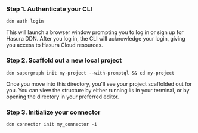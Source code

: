 ### Step 1. Authenticate your CLI

```ddn title="Before you can create a new Hasura DDN project for PromptQL, you need to authenticate your CLI:"
ddn auth login
```

This will launch a browser window prompting you to log in or sign up for Hasura DDN. After you log in, the CLI will
acknowledge your login, giving you access to Hasura Cloud resources.

### Step 2. Scaffold out a new local project

```ddn title="Next, create a new local project:"
ddn supergraph init my-project --with-promptql && cd my-project
```

Once you move into this directory, you'll see your project scaffolded out for you. You can view the structure by either
running `ls` in your terminal, or by opening the directory in your preferred editor.

### Step 3. Initialize your connector

```ddn title="In your project directory, run:"
ddn connector init my_connector -i
```
